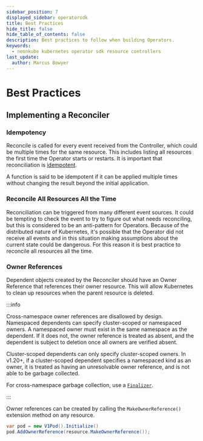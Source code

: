 ---
sidebar_position: 7
displayed_sidebar: operatorsdk
title: Best Practices
hide_title: false
hide_table_of_contents: false
description: Best practices to follow when building Operators.
keywords:
  - neonkube kubernetes operator sdk resource controllers
last_update:
  author: Marcus Bowyer
---

# Best Practices

## Implementing a Reconciler

### Idempotency

Reconcile is called for every event received from the Controller, which could be multiple times for the same resource. This includes listing all resources
the first time the Operator starts or restarts. It is important that reconciliation is [idempotent](https://en.wikipedia.org/wiki/Idempotence).

A function is said to be idempotent if it can be applied multiple times without changing the result beyond the initial application.

### Reconcile All Resources All the Time

Reconciliation can be triggered from many different event sources. It could be tempting to check the event to try to figure out what needs reconciling, but this is considered
to be an anti-pattern for Operators. Because of the distributed nature of Kubernetes, it's possible that the Operator did not receive all events and in this situation making
assumptions about the current state could be dangerous. For this reason it is best practice to reconcile all resources all the time.

### Owner References

Dependent objects created by the Reconciler should have an Owner Reference that references their owner resource.
This will allow Kubernetes to clean up resources when the parent resource is deleted.

:::info

Cross-namespace owner references are disallowed by design. Namespaced dependents can specify cluster-scoped or namespaced owners. A namespaced owner must exist in
the same namespace as the dependent. If it does not, the owner reference is treated as absent, and the dependent is subject to deletion once all owners are verified absent.

Cluster-scoped dependents can only specify cluster-scoped owners. In v1.20+, if a cluster-scoped dependent specifies a namespaced kind as an owner, it is treated as
having an unresolvable owner reference, and is not able to be garbage collected.

For cross-namespace garbage collection, use a [`Finalizer`](./finalizers).

:::

Owner references can be created by calling the `MakeOwnerReference()` extension method on any resource.

```csharp
var pod = new V1Pod().Initialize()
pod.AddOwnerReference(resource.MakeOwnerReference());
```
